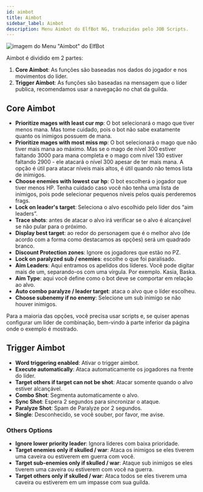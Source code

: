 ```yaml
---
id: aimbot
title: Aimbot
sidebar_label: Aimbot
description: Menu Aimbot do ElfBot NG, traduzidas pelo JOB Scripts.
---
```

![imagem do Menu "Aimbot" do ElfBot](/img/elfbot/aimbot.jpg)

Aimbot é dividido em 2 partes:
1. **Core Aimbot**: As funções são baseadas nos dados do jogador e nos movimentos do líder.
2. **Trigger Aimbot**: As funções são baseadas na mensagem que o líder publica, recomendamos usar a navegação no chat da guilda.

## Core Aimbot
- **Prioritize mages with least cur mp**: O bot selecionará o mago que tiver menos mana. Mas tome cuidado, pois o bot não sabe exatamente quanto os inimigos possuem de mana.
- **Prioritize mages with most miss mp**: O bot selecionará o mago que não tiver mais mana ao máximo. Mas se o mago de nível 300 estiver faltando 3000 para mana completa e o mago com nível 130 estiver faltando 2900 - ele atacará o nível 300 apesar de ter mais mana. A opção é útil para atacar níveis mais altos, é útil quando não temos lista de inimigos.
- **Choose enemies with lowest cur hp**: O bot escolherá o jogador que tiver menos HP. Tenha cuidado caso você não tenha uma lista de inimigos, pois pode selecionar pequenos níveis pelos quais perderemos frags.
- **Lock on leader's target**: Seleciona o alvo escolhido pelo líder dos “aim leaders”.
- **Trace shots**: antes de atacar o alvo irá verificar se o alvo é alcançável se não pular para o próximo.
- **Display best target**: ao redor do personagem que é o melhor alvo (de acordo com a forma como destacamos as opções) será um quadrado branco.
- **Discount Protection zones**: Ignore os jogadores que estão no PZ.
- **Lock on paralyzed sub / enemies**: escolhe o que foi paralisado.
- **Aim Leaders**: Aqui entramos os apelidos dos líderes. Você pode digitar mais de um, separando-os com uma vírgula. Por exemplo. Kasia, Baska.
- **Aim Type**: aqui você define como o bot deve se comportar em relação ao alvo.
- **Auto combo paralyze / leader target**: ataca o alvo que o líder escolheu.
- **Choose subenemy if no enemy**: Selecione um sub inimigo se não houver inimigos.

Para a maioria das opções, você precisa usar scripts e, se quiser apenas configurar um líder de combinação, bem-vindo à parte inferior da página onde o exemplo é mostrado.

## Trigger Aimbot

- **Word triggering enabled**: Ativar o trigger aimbot.
- **Execute automatically**: Ataca automaticamente os jogadores na frente do líder.
- **Target others if target can not be shot**: Atacar somente quando o alvo estiver alcançável.
- **Combo Shot**: Segmenta automaticamente o alvo.
- **Sync Shot**: Espera 2 segundos para sincronizar o ataque.
- **Paralyze Shot**: Spam de Paralyze por 2 segundos.
- **Single**: Desconhecido, se você souber, por favor, me avise.

### Others Options

- **Ignore lower priority leader**: Ignora líderes com baixa prioridade.
- **Target enemies only if skulled / war**: Ataca os inimigos se eles tiverem uma caveira ou estiverem em guerra com você.
- **Target sub-enemies only if skulled / war**: Ataque sub inimigos se eles tiverem uma caveira ou estiverem com você na guerra.
- **Target others only if skulled / war**: Ataca todos se eles tiverem uma caveira ou estiverem em um impasse com sua guilda.
